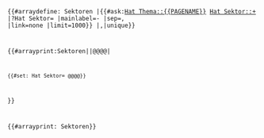 <code>

{{#arraydefine: Sektoren
|{{#ask:[[Hat Thema::{{PAGENAME}}]] [[Hat Sektor::+]] |?Hat Sektor= |mainlabel=- |sep=, |link=none |limit=1000}} 
|,|unique}}

{{#arrayprint:Sektoren||@@@@|<nowiki/>
 {{#set: Hat Sektor= @@@@}}
}}

{{#arrayprint: Sektoren}}

</code>
